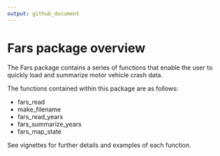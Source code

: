 ```yaml
---
output: github_document
---
```


# Fars package overview

The Fars package contains a series of functions that enable the user to quickly load and summarize motor vehicle crash data. 

The functions contained within this package are as follows:

* fars_read
* make_filename
* fars_read_years
* fars_summarize_years
* fars_map_state

See vignettes for further details and examples of each function.